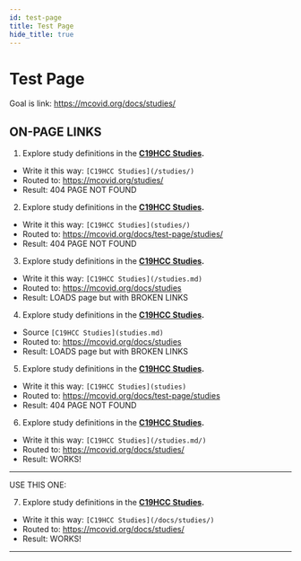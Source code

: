 ```yaml
---
id: test-page
title: Test Page
hide_title: true
---
```


# Test Page

Goal is link: https://mcovid.org/docs/studies/

## ON-PAGE LINKS

1. Explore study definitions in the **[C19HCC Studies](/studies/).**

* Write it this way:  `[C19HCC Studies](/studies/)`
* Routed to: https://mcovid.org/studies/
* Result: 404 PAGE NOT FOUND

2. Explore study definitions in the **[C19HCC Studies](studies/).**

* Write it this way:  `[C19HCC Studies](studies/)`
* Routed to: https://mcovid.org/docs/test-page/studies/
* Result: 404 PAGE NOT FOUND 

3. Explore study definitions in the **[C19HCC Studies](/studies.md).**

* Write it this way:  `[C19HCC Studies](/studies.md)`
* Routed to: https://mcovid.org/docs/studies
* Result: LOADS page but with BROKEN LINKS

4. Explore study definitions in the **[C19HCC Studies](studies.md).**

* Source `[C19HCC Studies](studies.md)`
* Routed to: https://mcovid.org/docs/studies
* Result: LOADS page but with BROKEN LINKS

5. Explore study definitions in the **[C19HCC Studies](studies).**

* Write it this way:  `[C19HCC Studies](studies)`
* Routed to: https://mcovid.org/docs/test-page/studies
* Result: 404 PAGE NOT FOUND

6. Explore study definitions in the **[C19HCC Studies](/studies.md/).**

* Write it this way:  `[C19HCC Studies](/studies.md/)`
* Routed to: https://mcovid.org/docs/studies/
* Result: WORKS!

---
USE THIS ONE:

7. Explore study definitions in the **[C19HCC Studies](/docs/studies/).**

* Write it this way:  `[C19HCC Studies](/docs/studies/)`
* Routed to: https://mcovid.org/docs/studies/
* Result: WORKS!

---